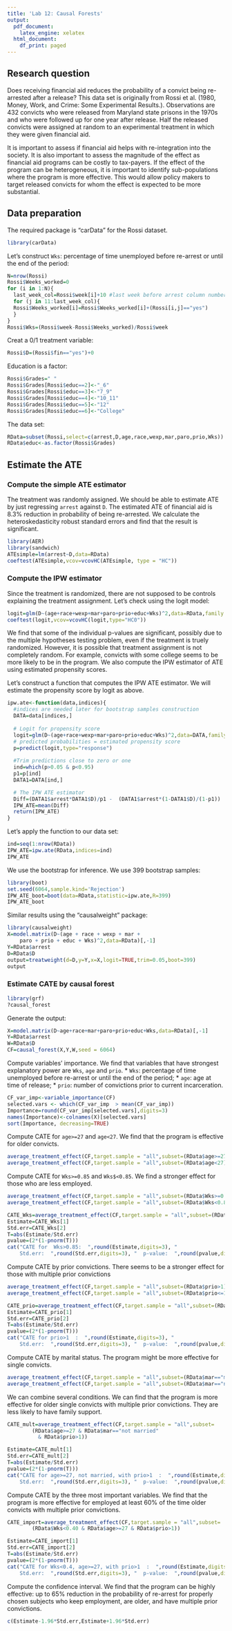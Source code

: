 ```yaml
---
title: 'Lab 12: Causal Forests'
output:
  pdf_document:
    latex_engine: xelatex
  html_document:
    df_print: paged
---
```


## Research question

Does receiving financial aid reduces the probability of a convict being re-arrested after a release? This data set is originally from Rossi et al. (1980, Money, Work, and Crime: Some Experimental Results.). Observations are 432 convicts who were released from Maryland state prisons in the 1970s and who were followed up for one year after release. Half the released convicts were assigned at random to an experimental treatment in which they were given financial aid.

It is important to assess if financial aid helps with re-integration into the society. It is also important to assess the magnitude of the effect as financial aid programs can be costly to tax-payers. If the effect of the program can be heterogeneous, it is important to identify sub-populations where the program is more effective. This would allow policy makers to target released convicts for whom the effect is expected to be more substantial.

## Data preparation

The required package is "carData" for the Rossi dataset.
```r
library(carData)
```

Let's construct `Wks`: percentage of time unemployed before re-arrest or until the end of the period:
```r
N=nrow(Rossi)
Rossi$Weeks_worked=0
for (i in 1:N){
  last_week_col=Rossi$week[i]+10 #last week before arrest column number
  for (j in 11:last_week_col){
  Rossi$Weeks_worked[i]=Rossi$Weeks_worked[i]+(Rossi[i,j]=="yes")
  }
}
Rossi$Wks=(Rossi$week-Rossi$Weeks_worked)/Rossi$week
```

Creat a 0/1 treatment variable:
```r
Rossi$D=(Rossi$fin=="yes")+0
```

Education is a factor:
```r
Rossi$Grades=" "
Rossi$Grades[Rossi$educ==2]<-"_6"
Rossi$Grades[Rossi$educ==3]<-"7_9"
Rossi$Grades[Rossi$educ==4]<-"10_11"
Rossi$Grades[Rossi$educ==5]<-"12"
Rossi$Grades[Rossi$educ==6]<-"College"
```

The data set:
```r
RData=subset(Rossi,select=c(arrest,D,age,race,wexp,mar,paro,prio,Wks))
RData$educ<-as.factor(Rossi$Grades)
```

## Estimate the ATE

### Compute the simple ATE estimator

The treatment was randomly assigned. We should be able to estimate ATE by just regressing `arrest` against `D`. The estimated ATE of financial aid is 8.3% reduction in probability of being re-arrested. We calculate the heteroskedasticity robust standard errors and find that the result is significant.
```r
library(AER)
library(sandwich)
ATEsimple=lm(arrest~D,data=RData)
coeftest(ATEsimple,vcov=vcovHC(ATEsimple, type = "HC"))
```

### Compute the IPW estimator 

Since the treatment is randomized, there are not supposed to be controls explaining the treatment assignment. Let's check using the logit model:
```r
logit=glm(D~(age+race+wexp+mar+paro+prio+educ+Wks)^2,data=RData,family = binomial(link = "logit"))
coeftest(logit,vcov=vcovHC(logit,type="HC0"))
```

We find that some of the individual p-values are significant, possibly due to the multiple hypotheses testing problem, even if the treatment is truely randomized. However, it is possible that treatment assignment is not completely random. For example, convicts with some college seems to be more likely to be in the program. We also compute the IPW estimator of ATE using estimated propensity scores.

Let's construct a function that computes the IPW ATE estimator. We will estimate the propensity score by logit as above.
```r
ipw.ate<-function(data,indices){
  #indices are needed later for bootstrap samples construction
  DATA=data[indices,] 
  
  # Logit for propensity score
  logit=glm(D~(age+race+wexp+mar+paro+prio+educ+Wks)^2,data=DATA,family = binomial(link = "logit"))
  # predicted probabilities = estimated propensity score
  p=predict(logit,type="response")
  
  #Trim predictions close to zero or one
  ind=which(p>0.05 & p<0.95)
  p1=p[ind]
  DATA1=DATA[ind,]

  # The IPW ATE estimator
  Diff=(DATA1$arrest*DATA1$D)/p1 -  (DATA1$arrest*(1-DATA1$D)/(1-p1))
  IPW_ATE=mean(Diff)
  return(IPW_ATE)
}
```

Let's apply the function to our data set:
```r
ind=seq(1:nrow(RData))
IPW_ATE=ipw.ate(RData,indices=ind)
IPW_ATE
```

We use the bootstrap for inference. We use 399 bootstrap samples:
```r
library(boot)
set.seed(6064,sample.kind='Rejection')
IPW_ATE_boot=boot(data=RData,statistic=ipw.ate,R=399)
IPW_ATE_boot
```


Similar results using the "causalweight" package:
```r
library(causalweight)
X=model.matrix(D~(age + race + wexp + mar + 
    paro + prio + educ + Wks)^2,data=RData)[,-1]
Y=RData$arrest
D=RData$D
output=treatweight(d=D,y=Y,x=X,logit=TRUE,trim=0.05,boot=399)
output
```


### Estimate CATE by causal forest
```r
library(grf)
?causal_forest
```

Generate the output:
```r
X=model.matrix(D~age+race+mar+paro+prio+educ+Wks,data=RData)[,-1]
Y=RData$arrest
W=RData$D
CF=causal_forest(X,Y,W,seed = 6064)
```


Compute variables' importance. We find that variables that have strongest explanatory power are `Wks`, `age` and `prio`.
* `Wks`: percentage of time unemployed before re-arrest or until the end of the period;
* `age`: age at time of release;
* `prio`: number of convictions prior to current incarceration.
```r
CF_var_imp<-variable_importance(CF)
selected.vars <- which(CF_var_imp  > mean(CF_var_imp))
Importance=round(CF_var_imp[selected.vars],digits=3)
names(Importance)<-colnames(X)[selected.vars]
sort(Importance, decreasing=TRUE)
```


Compute CATE for `age>=27` and `age<27`. We find that the program is effective for older convicts.
```r
average_treatment_effect(CF,target.sample = "all",subset=(RData$age>=27))
average_treatment_effect(CF,target.sample = "all",subset=(RData$age<27))
```

Compute CATE for `Wks>=0.85` and `Wks$<0.85`. We find a stronger effect for those who are less employed.
```r
average_treatment_effect(CF,target.sample = "all",subset=(RData$Wks>=0.85))
average_treatment_effect(CF,target.sample = "all",subset=(RData$Wks<0.85))
```

```r
CATE_Wks=average_treatment_effect(CF,target.sample = "all",subset=(RData$Wks>=0.85))
Estimate=CATE_Wks[1]
Std.err=CATE_Wks[2]
T=abs(Estimate/Std.err)
pvalue=(2*(1-pnorm(T)))
cat("CATE for  Wks>0.85:  ",round(Estimate,digits=3), "  
    Std.err:  ",round(Std.err,digits=3), "  p-value:  ",round(pvalue,digits=3))

```


Compute CATE by prior convictions. There seems to be a stronger effect for those with multiple prior convictions
```r
average_treatment_effect(CF,target.sample = "all",subset=(RData$prio>1))
average_treatment_effect(CF,target.sample = "all",subset=(RData$prio<=1))
```

```r
CATE_prio=average_treatment_effect(CF,target.sample = "all",subset=(RData$prio>1))
Estimate=CATE_prio[1]
Std.err=CATE_prio[2]
T=abs(Estimate/Std.err)
pvalue=(2*(1-pnorm(T)))
cat("CATE for prio>1  :  ",round(Estimate,digits=3), "  
    Std.err:  ",round(Std.err,digits=3), "  p-value:  ",round(pvalue,digits=3))
```


Compute CATE by marital status. The program might be more effective for single convicts.
```r
average_treatment_effect(CF,target.sample = "all",subset=(RData$mar=="married"))
average_treatment_effect(CF,target.sample = "all",subset=(RData$mar=="not married"))
```

We can combine several conditions. We can find that the program is more effective for older single convicts with multiple prior convictions. They are less likely to have family support.
```r
CATE_mult=average_treatment_effect(CF,target.sample = "all",subset=
        (RData$age>=27 & RData$mar=="not married" 
          & RData$prio>1))

Estimate=CATE_mult[1]
Std.err=CATE_mult[2]
T=abs(Estimate/Std.err)
pvalue=(2*(1-pnorm(T)))
cat("CATE for age>=27, not married, with prio>1  :  ",round(Estimate,digits=3),"
    Std.err:  ",round(Std.err,digits=3), "  p-value:  ",round(pvalue,digits=3))
```

Compute CATE by the three most important variables. We find that the program is more effective for employed at least 60% of the time older convicts with multiple prior convictions.
```r
CATE_import=average_treatment_effect(CF,target.sample = "all",subset=
        (RData$Wks<0.40 & RData$age>=27 & RData$prio>1))

Estimate=CATE_import[1]
Std.err=CATE_import[2]
T=abs(Estimate/Std.err)
pvalue=(2*(1-pnorm(T)))
cat("CATE for Wks<0.4, age>=27, with prio>1  :  ",round(Estimate,digits=3),"
    Std.err:  ",round(Std.err,digits=3), "  p-value:  ",round(pvalue,digits=3))
```

Compute the confidence interval. We find that the program can be highly effective: up to 65% reduction in the probability of re-arrest for properly chosen subjects who keep employment, are older, and have multiple prior convictions.
```r
c(Estimate-1.96*Std.err,Estimate+1.96*Std.err)
```
